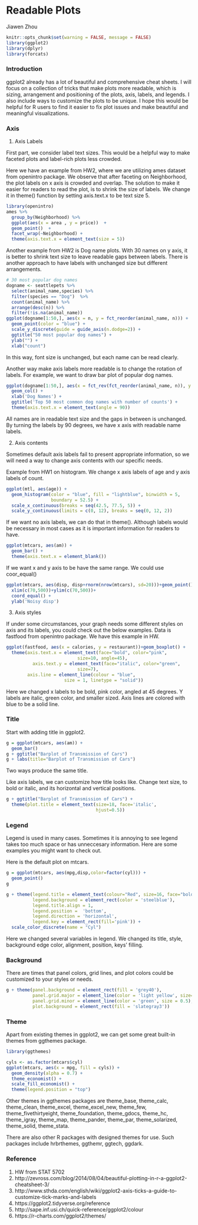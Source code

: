 # Readable Plots

Jiawen Zhou

```r
knitr::opts_chunk$set(warning = FALSE, message = FALSE)
library(ggplot2)
library(dplyr)
library(forcats)
```

### Introduction
ggplot2 already has a lot of beautiful and comprehensive cheat sheets. I will focus on a collection of tricks that make plots more readable, which is sizing, arrangement and positioning of the plots, axis, labels, and legends. I also include ways to customize the plots to be unique. I hope this would be helpful for R users to find it easier to fix plot issues and make beautiful and meaningful visualizations. 

### Axis
1. Axis Labels 

First part, we consider label text sizes. This would be a helpful way to make faceted plots and label-rich plots less crowded. 

Here we have an example from HW2, where we are utilizing ames dataset from openintro package. We observe that after faceting on Neighborhood, the plot labels on x axis is crowded and overlap. The solution to make it easier for readers to read the plot, is to shrink the size of labels. We change it in theme() function by setting axis.text.x to be text size 5. 
```r
library(openintro)
ames %>%
  group_by(Neighborhood) %>%
  ggplot(aes(x = area , y = price))  + 
  geom_point()  +
  facet_wrap(~Neighborhood) + 
  theme(axis.text.x = element_text(size = 5))
```

Another example from HW2 is Dog name plots. With 30 names on y axis, it is better to shrink text size to leave readable gaps between labels. There is another approach to have labels with unchanged size but different arrangements. 

```r
# 30 most popular dog names 
dogname <- seattlepets %>%
  select(animal_name,species) %>%
  filter(species == "Dog")  %>%
  count(animal_name) %>%
  arrange(desc(n)) %>% 
  filter(!is.na(animal_name)) 
ggplot(dogname[1:50,], aes(x = n, y = fct_reorder(animal_name, n))) +
  geom_point(color = "blue") +
  scale_y_discrete(guide = guide_axis(n.dodge=2)) +
  ggtitle("50 most popular dog names") +
  ylab("") +
  xlab("count")
```

In this way, font size is unchanged, but each name can be read clearly.

Another way make axis labels more readable is to change the rotation of labels. For example, we want to draw bar plot of popular dog names.
```r
ggplot(dogname[1:50,], aes(x = fct_rev(fct_reorder(animal_name, n)), y = n)) +
  geom_col() +
  xlab('Dog Names') +
  ggtitle('Top 50 most common dog names with number of counts') +
  theme(axis.text.x = element_text(angle = 90))
```

All names are in readable text size and the gaps in between is unchanged. By turning the labels by 90 degrees, we have x axis with readable name labels. 

2. Axis contents

Sometimes default axis labels fail to present appropriate information, so we  will need a way to change axis contents with our specific needs.

Example from HW1 on histogram. We change x axis labels of age and y axis labels of count.
```r
ggplot(mtl, aes(age)) + 
  geom_histogram(color = "blue", fill = "lightblue", binwidth = 5,
                 boundary = 52.5) +
  scale_x_continuous(breaks = seq(42.5, 77.5, 5)) + 
  scale_y_continuous(limits = c(0, 12), breaks = seq(0, 12, 2))
```

If we want no axis labels, we can do that in theme().  Although labels would be necessary in most cases as it is important information for readers to have.
```r
ggplot(mtcars, aes(am)) +
  geom_bar() +
  theme(axis.text.x = element_blank())
```

If we want x and y axis to be have the same range. We could use coor_equal()
```r
ggplot(mtcars, aes(disp, disp+rnorm(nrow(mtcars), sd=20)))+geom_point()+
  xlim(c(70,500))+ylim(c(70,500))+
  coord_equal() +
  ylab('Noisy disp')
```

3. Axis styles

If under some circumstances, your graph needs some different styles on axis and its labels, you could check out the below examples. Data is fastfood from openintro package. We have this example in HW.
```r
ggplot(fastfood, aes(x = calories, y = restaurant))+geom_boxplot() +
  theme(axis.text.x = element_text(face="bold", color="pink", 
                           size=10, angle=45),
          axis.text.y = element_text(face="italic", color="green", 
                           size=7),
        axis.line = element_line(colour = "blue", 
                      size = 1, linetype = "solid"))
```

Here we changed x labels to be bold, pink color, angled at 45 degrees. Y labels are italic, green color, and smaller sized. Axis lines are colored with blue to be a solid line.

### Title
Start with adding title in ggplot2.
```r
g = ggplot(mtcars, aes(am)) +
  geom_bar()
g + ggtitle("Barplot of Transmission of Cars")
g + labs(title="Barplot of Transmission of Cars")
```

Two ways produce the same title.

Like axis labels, we can customize how title looks like. Change text size, to bold or italic, and its horizontal and vertical positions.
```r
g + ggtitle("Barplot of Transmission of Cars") +
  theme(plot.title = element_text(size=18, face='italic',
                                  hjust=0.5))
```

### Legend
Legend is used in many cases. Sometimes it is annoying to see legend takes too much space or has unneccesary information. Here are some examples you might want to check out.

Here is the default plot on mtcars.
```r
g = ggplot(mtcars, aes(mpg,disp,color=factor(cyl))) +
  geom_point()
g
```

```r
g + theme(legend.title = element_text(colour="Red", size=16, face="bold"),
          legend.background = element_rect(color = 'steelblue'),
          legend.title.align = 1,
          legend.position =  'bottom',
          legend.direction = 'horizontal',
          legend.key = element_rect(fill='pink')) +
  scale_color_discrete(name = "Cyl")
```

Here we changed several variables in legend. We changed its title, style, background edge color, alignment, position, keys' filling.

### Background
There are times that panel colors, grid lines, and plot colors could be customized to your styles or needs.
```r
g + theme(panel.background = element_rect(fill = 'grey40'),
          panel.grid.major = element_line(color = 'light yellow', size=2),
          panel.grid.minor = element_line(color = 'green', size = 0.5),
          plot.background = element_rect(fill = 'slategray3'))
```

### Theme
Apart from existing themes in ggplot2, we can get some great built-in themes from ggthemes package.

```r
library(ggthemes)

cyls <- as.factor(mtcars$cyl)
ggplot(mtcars, aes(x = mpg, fill = cyls)) +
  geom_density(alpha = 0.7) +
  theme_economist() +
  scale_fill_economist() +
  theme(legend.position = "top")
```

Other themes in ggthemes packages are theme_base, theme_calc, theme_clean, theme_excel, theme_excel_new, theme_few, theme_fivethirtyeight, theme_foundation, theme_gdocs, theme_hc, theme_igray, theme_map, theme_pander, theme_par, theme_solarized, theme_solid, theme_stata.

There are also other R packages with designed themes for use. Such packages include hrbrthemes, ggthemr, ggtech, ggdark. 

### Reference
1. HW from STAT 5702
2. http://zevross.com/blog/2014/08/04/beautiful-plotting-in-r-a-ggplot2-cheatsheet-3/
3. http://www.sthda.com/english/wiki/ggplot2-axis-ticks-a-guide-to-customize-tick-marks-and-labels
4. https://ggplot2.tidyverse.org/reference
5. http://sape.inf.usi.ch/quick-reference/ggplot2/colour
6. https://r-charts.com/ggplot2/themes/
